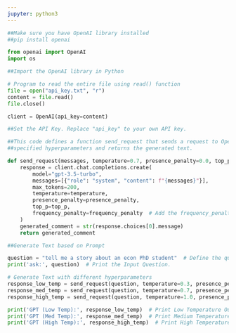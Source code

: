 ```yaml
---
jupyter: python3
---
```


```python
##Make sure you have OpenAI library installed
##pip install openai
```

```python
from openai import OpenAI
import os

##Import the OpenAI library in Python
```

```python
# Program to read the entire file using read() function
file = open("api_key.txt", "r")
content = file.read()
file.close()
```

```python
client = OpenAI(api_key=content)

##Set the API Key. Replace "api_key" to your own API key.
```

```python
##This code defines a function send_request that sends a request to OpenAI's GPT-3.5 model with 
##specified hyperparameters and returns the generated text.

def send_request(messages, temperature=0.7, presence_penalty=0.0, top_p=0.9, frequency_penalty=0.0):
    response = client.chat.completions.create(
        model="gpt-3.5-turbo",
        messages=[{"role": "system", "content": f"{messages}"}],
        max_tokens=200,
        temperature=temperature,
        presence_penalty=presence_penalty,
        top_p=top_p,
        frequency_penalty=frequency_penalty  # Add the frequency_penalty parameter
    )
    generated_comment = str(response.choices[0].message)
    return generated_comment
```

```python
##Generate Text based on Prompt
```

```python
question = "tell me a story about an econ PhD student"  # Define the question Variable.
print('ask:', question)  # Print the Input Question.

# Generate Text with different hyperparameters
response_low_temp = send_request(question, temperature=0.3, presence_penalty=0.5, top_p=0.7, frequency_penalty=0.5)
response_med_temp = send_request(question, temperature=0.7, presence_penalty=0.0, top_p=0.8, frequency_penalty=0.3)
response_high_temp = send_request(question, temperature=1.0, presence_penalty=0.9, top_p=0.9, frequency_penalty=0.1)

print('GPT (Low Temp):', response_low_temp)  # Print Low Temperature Output
print('GPT (Med Temp):', response_med_temp)  # Print Medium Temperature Output
print('GPT (High Temp):', response_high_temp)  # Print High Temperature Output
```

